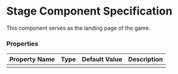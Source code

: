 
<Meta title="Stage" />

# Stage Component Specification

This component serves as the landing page of the game.

### Properties <a href="#properties-attributes" id="properties-attributes"></a>

| Property Name | Type     | Default Value  | Description                      |
| -------------- | -------- | -------------- | -------------------------------- |
|	|	|	|	|